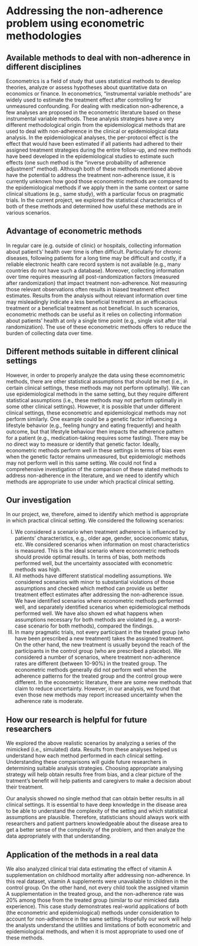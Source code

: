 # Addressing the non-adherence problem using econometric methodologies

## Available methods to deal with non-adherence in different disciplines {-} 

Econometrics is a field of study that uses statistical methods to develop theories, analyze or assess hypotheses about quantitative data on economics or finance. In econometrics, “instrumental variable methods” are widely used to estimate the treatment effect after controlling for unmeasured confounding. For dealing with medication non-adherence, a few analyses are proposed in the econometric literature based on these instrumental variable methods. These analysis strategies have a very different methodological origin from the epidemiological methods that are used to deal with non-adherence in the clinical or epidemiological data analysis. In the epidemiological analyses, the per-protocol effect is the effect that would have been estimated if all patients had adhered to their assigned treatment strategies during the entire follow-up, and new methods have beed developed in the epidemiological studies to estimate such effects (one such method is the “inverse probability of adherence adjustment” method). Although both of these methods mentioned above have the potential to address the treatment non-adherence issue, it is currently unknown how good those econometric methods are compared to the epidemiological methods if we apply them in the same context or same clinical situations (e.g., same study), with a particular focus on pragmatic trials. In the current project, we explored the statistical characteristics of both of these methods and determined how useful these methods are in various scenarios.

## Advantage of econometric methods {-}

In regular care (e.g. outside of clinic) or hospitals, collecting information about patient’s’ health over time is often difficult. Particularly for chronic diseases, following patients for a long time may be difficult and costly, if a reliable electronic health care record system is not available (e.g., many countries do not have such a database). Moreover, collecting information over time requires measuring all post-randomization factors (measured after randomization) that impact treatment non-adherence. Not measuring those relevant observations often results in biased treatment effect estimates. Results from the analysis without relevant information over time may misleadingly indicate a less beneficial treatment as an efficacious treatment or a beneficial treatment as not beneficial. In such scenarios, econometric methods can be useful as it relies on collecting information about patients’ health at only a single time point (e.g., single visit after trial randomization). The use of these econometric methods offers to reduce the burden of collecting data over time. 

## Different methods suitable in different clinical settings {-}

However, in order to properly analyze the data using these ecomnometric methods, there are other statistical assumptions that should be met (i.e., in certain clinical settings, these methods may not perform optimally).  We can use epidemiological methods in the same setting, but they require different statistical assumptions (i.e., these methods may not perform optimally in some other clinical settings). However, it is possible that under different clinical settings, these econometric and epidemiological methods may not perform similarly. One example could be a genetic factor influencing a lifestyle behavior (e.g., feeling hungry and eating frequently) and health outcome, but that lifestyle behaviour then impacts the adherence pattern for a patient (e.g., medication-taking requires some fasting). There may be no direct way to measure or identify that genetic factor. Ideally, econometric methods perform well in these settings in terms of bias even when the genetic factor remains unmeasured, but epidemiologic methods may not perform well in this same setting. We could not find a comprehensive investigation of the comparison of these stated methods to address non-adherence in the literature, and we need to identify which methods are appropriate to use under which practical clinical setting.  


## Our investigation {-}

In our project, we, therefore, aimed to identify which method is appropriate in which practical clinical setting. We considered the following scenarios:

I.	We considered a scenario when treatment adherence is influenced by patients’ characteristics, e.g., older age, gender, socioeconomic status, etc. We considered scenarios when information on most characteristics is measured. This is the ideal scenario where econometric methods should provide optimal results. In terms of bias, both methods performed well, but the uncertainty associated with econometric methods was high. 
II.	All methods have different statistical modelling assumptions. We considered scenarios with minor to substantial violations of those assumptions and checked which method can provide us better treatment effect estimates after addressing the non-adherence issue. We have identified scenarios where econometric methods performed well, and separately identified scenarios when epidemiological methods performed well. We have also shown ed what happens when assumptions necessary for both methods are violated (e.g., a worst-case scenario for both methods), compared the findings.
III.	In many pragmatic trials, not every participant in the treated group (who have been prescribed a new treatment) takes the assigned treatment. On the other hand, the new treatment is usually beyond the reach of the participants in the control group (who are prescribed a placebo). We considered a number of scenarios, where treatment non-adherence rates are different (between 10-90%) in the treated group. The econometric methods generally did not perform well when the adherence patterns for the treated group and the control group were different. In the econometric literature, there are some new methods that claim to reduce uncertainty. However, in our analysis, we found that even those new methods may report increased uncertainty when the adherence rate is moderate. 

## How our research is helpful for future researchers {-}

We explored the above realistic scenarios by analyzing a series of the mimicked (i.e., simulated) data. Results from these analyses helped us understand how each method performed in each clinical setting. Understanding these comparisons will guide future researchers in determining suitable analysis strategies. Choosing appropriate analysing strategy will help obtain results free from bias, and a clear picture of the tratment’s benefit will help patients and caregivers to make a decision about their treatment. 

Our analysis showed no single method that can obtain better results in all clinical settings. It is essential to have deep knowledge in the disease area to be able to understand the complexity of the setting and which statistical assumptions are plausible. Therefore, statisticians should always work with researchers and patient partners knowledgeable about the disease area to get a better sense of the complexity of the problem, and then analyze the data appropriately with that understanding. 


## Application of the methods in a real data {-}

We also analyzed clinical trial data estimating the effect of vitamin A supplementation on childhood mortality after addressing non-adherence. In this real dataset, vitamin A supplements were unavailable to children in the control group. On the other hand, not every child took the assigned vitamin A supplementation in the treated group, and the non-adherence rate was 20% among those from the treated group (similar to our mimicked data experience). This case study demonstrates real-world applications of both (the econometric and epidemiological) methods under consideration to account for non-adherence in the same setting. Hopefully our work will help the analysts understand the utilities and limitations of both econometric and epidemiological methods, and when it is most appropriate to used one of these methods.
